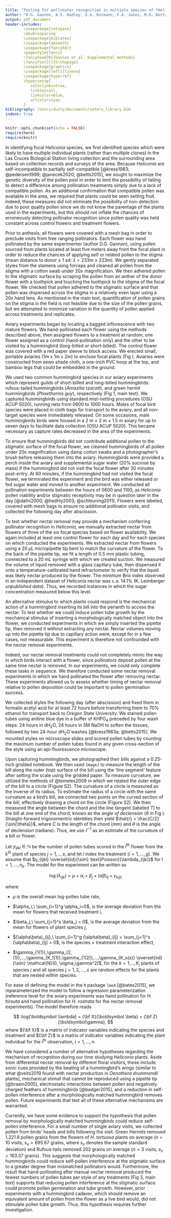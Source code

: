```yaml
---
title: "Testing for pollinator recognition in multiple species of *Heliconia*: Supplementary material"
author: "D.G. Gannon, A.S. Hadley, U.G. Kormann, F.A. Jones, M.G. Betts"
output: pdf_document
header-includes:
        \usepackage{setspace}
        \doublespacing
        \usepackage{biblatex}
        \usepackage{amsmath}
        \usepackage{fancyhdr}
        \pagestyle{fancy}
        \fancyhead[R]{Gannon et al. Supplemental methods}
        \fancyfoot[C]{S\thepage}
        \usepackage{graphicx}
        \usepackage[left]{lineno}
        \usepackage{hyperref}
        \hypersetup{
           colorlinks=true,
           linktoc=all,
           linkcolor=blue,
           urlcolor=cyan
        }
bibliography: /Users/dusty/Documents/zotero_library.bib
indent: true
---
```


```r
knitr::opts_chunk$set(echo = FALSE)
require(here)
require(knitr)
```

\tableofcontents

\linenumbers

\section{Experimental methods}

\subsection{Aviary experiments}

In identifying focal *Heliconia* species, we first identified species which were likely to have multiple individual plants (rather than multiple clones) in the Las Cruces Biological Station living collection and the surrounding area based on collection records and surveys of the area. Because *Heliconia* are self-incompatible to partially self-compatible [@kress1983; @pedersen1999; @janecek2020; @betts2015], we sought to maximize the genetic diversity of the pollen pool in order to limit the possibility of failing to detect a difference among pollination treatments simply due to a lack of compatible pollen. As an additional confirmation that compatible pollen was available in the area, we required that plants could be seen setting fruit. Indeed, these measures did not eliminate the possibility of non-detection due to poor quality pollen since we do not know the parentage of the plants used in the experiments, but this should not inflate the chances of erroneously detecting pollinator recognition since pollen quality was held constant across control flowers and treatment flowers. 

 Prior to anthesis, all flowers were covered with a mesh bag in order to preclude visits from free ranging pollinators. Each flower was hand pollinated by the same experimenter (author D.G. Gannon), using pollen sourced from plants located at least five meters away from the focal plant in order to reduce the chances of applying self or related pollen to the stigma (mean distance to donor $\pm$ 1 sd: $\bar x = 233$m $\pm$ 223m). We gently separated styles from the stamens using forceps and cleaned all pollen from the stigma with a cotton swab under 20x magnification. We then adhered  pollen to the stigmatic surface by scraping the pollen from an anther of the donor flower with a toothpick and touching the toothpick to the stigma of the focal flower. We checked that pollen adhered to the stigmatic surface and that pollen was dispersed across the stigma in a relatively even layer using a 20x hand lens. As mentioned in the main text, quantification of pollen grains on the stigma in the field is not feasible due to the size of the pollen grains, but we attempted to minimize variation in the quantity of pollen applied across treatments and replicates.

 Aviary experiments began by locating a bagged inflorescence with two mature flowers. We hand-pollinated each flower using the methods described above, then assigned flowers to a treatment at random, one flower assigned as a control (hand-pollination only) and the other to be visited by a hummingbird (long-billed or short-billed). The control flower was covered with a red paper sleeve to block access. We erected small, portable aviaries (1m x 1m x 2m) to enclose focal plants (Fig \ref{fig_aviary}). Aviaries were constructed from sewn shade cloth, a one-inch PVC hoop at the top, and bamboo legs that could be embedded in the ground.  

We used two common hummingbird species in our aviary experiments which represent guilds of short-billed and long-billed hummingbirds: rufous-tailed hummingbirds (*Amazilia tzacatl*), and green hermit hummingbirds (*Phaethornis guy*), respectively (Fig 1, main text). We captured hummingbirds using standard mist-netting procedures (OSU ACUP 5020), running nets from 0600 to 1000 hours. Males of focal bird species were placed in cloth bags for transport to the aviary, and all non-target species were immediately released. On some occasions, male hummingbirds birds were housed in a 2 m $\times$ 2 m $\times$ 1.5 m aviary for up to seven days to facilitate data collection (OSU ACUP 5020). This became necessary as capture rates decreased in the area of the experiments.

To ensure that hummingbirds did not contribute additional pollen to the stigmatic surface of the focal flower, we cleaned hummingbirds of all pollen under 20x magnification using damp cotton swabs and a photographer’s brush before releasing them into the aviary. Hummingbirds were provided a perch inside the aviary and supplemental sugar water (20% sucrose by mass) if the hummingbird did not visit the focal flower after 30 minutes post-entry. At 60 minutes, if the hummingbird had not visited the focal flower, we terminated the experiment and the bird was either released or fed sugar water and moved to another experiment. We conducted all pollination experiments between the hours of 0600 and 1100, as *Heliconia* pollen viability and/or stigmatic receptivity may be in question later in the day [@dafni2000; @hedhly2003; @schleuning2011]. Flowers were labeled, covered with mesh bags to ensure no additional pollinator visits, and collected the following day after abscission. 

\renewcommand{\thefigure}{S1}

\begin{figure}[h]
  \centering
  \includegraphics[width=3in, height=4in]{../Figures/figure_S1.png}
  \caption{Portable aviary assembled around a live inflorescence.}
  \label{fig_aviary}
\end{figure}

\subsection{Nectar removal experiments}

To test whether nectar removal may provide a mechanism conferring pollinator recognition in *Heliconia*, we manually extracted nectar from flowers of three of the six focal species based on flower availability. We again included at least one control flower for each day and for each species on which conducted the experiments. We extracted nectar from flowers using a 20 $\mu \text{L}$ micropipette tip bent to match the curvature of the flower. To the back of the pipette tip, we fit a length of 0.5 mm plastic tubing, connected to a 20 mL syringe with which we created suction. We measured the volume of liquid removed with a glass capillary tube, then dispensed it onto a temperature-calibrated hand refractometer to verify that the liquid was likely nectar produced by the flower. The minimum Brix index observed in an independent dataset of Heliconia nectar was c.a. 14.1\% (K. Leimberger *unpublished data*). Thus, we recorded instances in which the sugar concentration measured below this level.
	
An alternative stimulus to which plants could respond is the mechanical action of a hummingbird inserting its bill into the perianth to access the nectar. To test whether we could induce pollen tube growth by the mechanical stimulus of inserting a morphologically matched object into the flower, we conducted experiments in which we simply inserted the pipette tip, then removed it without extracting any nectar. Nectar volumes moving up into the pipette tip due to capillary action were, except for in a few cases, not measurable. This experiment is therefore not confounded with the nectar removal experiments. 
	
Indeed, our nectar removal treatments could not completely mimic the way in which birds interact with a flower, since pollinators deposit pollen at the same time nectar is removed. In our experiments, we could only complete these tasks in sequence. We therefore conducted some nectar removal experiments in which we hand pollinated the flower after removing nectar. These experiments allowed us to assess whether timing of nectar removal relative to pollen deposition could be important to pollen germination success. 

\section{Laboratory methods}

We collected styles the following day (after abscission) and fixed them in formalin acetyl acid for at least 72 hours before transferring them to 70% ethanol for transport back to Oregon State University. We stained pollen tubes using aniline blue dye in a buffer of $\text{KHPO}_4$ preceded by four wash steps: 24 hours in $\text{dH}_2\text{O}$, 24 hours in 5M NaOH to soften the tissues, followed by two 24-hour $\text{dH}_2\text{O}$ washes [@kress1983a; @betts2015]. We mounted styles on microscope slides and scored pollen tubes by counting the maximum number of pollen tubes found in any given cross-section of the style using an epi-fluorescence microscope.

\section{Trait (mis)matching}

Upon capturing hummingbirds, we photographed their bills against a 0.25-inch gridded notebook. We then used `ImageJ` to measure the length of the bill along the outer (top) surface of the bill using the 'line segment' feature after setting the scale using the gridded paper. To measure curvature, we utilized the methods of @temeles2009 in which we related the outer edge of the bill to a circle (Figure S2). The curvature of a circle is measured as the inverse of its radius. To estimate the radius of a circle with the same curvature as a bird's bill, we connected two points on the curved section of the bill, effectively drawing a chord on the circle (Figure S2). We then measured the angle between the chord and the line tangent (labeled $T$) to the bill at one end of the chord, known as the *angle of declension* ($\theta$ in Fig \ref{fig_curvature}). Straight-forward trigonomentric identities then yield $\hat{r} = \frac{C/2}{\sin{\theta}}$, where $C$ is the length of the chord (mm) and $\theta$ is the angle of declension (radians). Thus, we use $\hat{r}^{-1}$ as an estimate of the curvature of a bill or flower.

\renewcommand{\thefigure}{S2}

\begin{figure}[h]
  \centering
  \includegraphics[width=4in, height=3in]{../Figures/figure_S2_curvature.png}
  \caption{Relating the arc of the top of a bird's bill to a circle as in Temeles et al. (2009).}
  \label{fig_curvature}
\end{figure}


\section{Statistical methods}

 Let $y_{ijkl} \in \mathbb{N}$ be the number of pollen tubes scored in the $l^\text{th}$ flower from the $k^\text{th}$ plant of species $j=1,..,s$, and let $i$ index the treatment ($i=1,...,g$). We assume that $y_{ijkl} \overset{iid}{\sim} \text{Poisson}(\lambda_{ijk})$ for $l=1,...,n_k$. The model for the experiment can be written as
  
$$
\log(\lambda_{ijk}) = \mu + \alpha_i + \beta_j + (\alpha\beta)_{ij} + \gamma_{k(j)}
$$
  
where

* $\mu$ is the overall mean log-pollen tube rate,

* $\alpha_i,\ \sum_{i=1}^g \alpha_i=0$, is the average deviation from the mean for flowers that received treatment $i$,

* $\beta_j,\ \sum_{j=1}^s \beta_j = 0$, is the average deviation from the mean for flowers of plant species $j$,

* $(\alpha\beta)_{ij},\ \sum_{i=1}^g (\alpha\beta)_{ij} = \sum_{j=1}^s (\alpha\beta)_{ij} = 0$, is the species $\times$ treatment interaction effect,

* $\gamma_{1(1)},\gamma_{2,(1)},...,\gamma_{K_1(1)},\gamma_{1(2)},...,\gamma_{K_s(s)} \overset{iid}{\sim} \mathcal{N}(0, \sigma_\gamma^2)$, for the $k=1,..,K_j$ plants of species $j$ and all species $j=1,2,...,s$ are random effects for the plants that are nested within species.

For ease of defining the model in the `R` package `lme4` [@bates2015], we reparameterized the model to follow a regression parameterization (reference level for the aviary experiments was hand pollination for *H. hirsuta* and hand pollination for *H. rostrata* for the nectar removal experiments). The model therefore reads

$$
\log{\boldsymbol \lambda} = {\bf X}{\boldsymbol \beta} + {\bf Z}{\boldsymbol\gamma},
$$
where ${\bf X}$ is a matrix of indicator variables indicating the species and treatment and ${\bf Z}$ is a matrix of indicator variables indicating the plant individual for the $i^\text{th}$ observation, $i=1,...,n$.  

\section{Alternative mechanisms of recognition}

We have considered a number of alternative hypotheses regarding the mechanism of recognition during our time studying *Heliconia* plants. Aside from differential nectar removal by different floral visitors, these include sonic cues provided by the beating of a hummingbird's wings (similar to what @veits2019 found with nectar production in *Oenothera drummondii* plants), mechanical stimuli that cannot be reproduced using a pipette tip [@braam2005], electrostatic interactions between pollen and negatively charged feathers of hummingbirds [@badger2015], and a reduction in self-pollen interference after a morphologically matched hummingbird removes pollen. Future experiments that test all of these alternative mechanisms are warranted.

Currently, we have some evidence to support the hypothesis that pollen removal by morphologically matched hummingbirds could reduce self-pollen interference. For a small number of single aviary visits, we collected pollen from birds' heads and bills following the visit. Green Hermits removed 1,221.8 pollen grains from the flowers of *H. tortuosa* plants on average ($n=10$ visits, $s_x=695.67$ grains, where $s_x$ denotes the sample standard deviation) and Rufous-tails removed 202 grains on average ($n=3$ visits, $s_x=163.37$ grains). This suggests that morphologically matched hummingbirds could reduce self-pollen interference at the stigmatic surface to a greater degree than mismatched pollinators would. Furthermore, the result that hand-pollinating after manual nectar removal produced the fewest numbers of pollen tubes per style of any treatments (Fig 3, main text) supports that reducing pollen interference at the stigmatic surface could promote pollen germination and tube growth. However, prior experiments with a hummingbird cadaver, which should remove an equivalent amount of pollen from the flower as a live bird would, did not stimulate pollen tube growth. Thus, this hypothesis requires further investigation.


\section{References}

